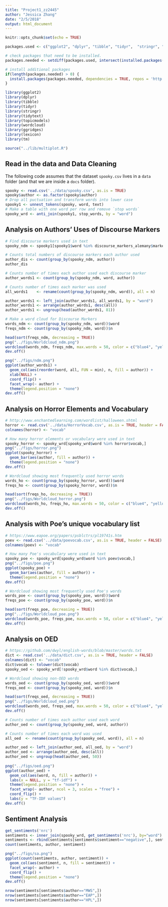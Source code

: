 ```yaml
---
title: "Project1_zz2445"
author: "Jessica Zhang"
date: "2/5/2018"
output: html_document
---
```


```r
knitr::opts_chunk$set(echo = TRUE)
```


```r
packages.used <- c("ggplot2", "dplyr", "tibble", "tidyr",  "stringr", "tidytext", "topicmodels", "wordcloud", "ggridges", "lexicon", "tm")

# check packages that need to be installed.
packages.needed <- setdiff(packages.used, intersect(installed.packages()[,1], packages.used))

# install additional packages
if(length(packages.needed) > 0) {
  install.packages(packages.needed, dependencies = TRUE, repos = 'http://cran.us.r-project.org')
}

library(ggplot2)
library(dplyr)
library(tibble)
library(tidyr)
library(stringr)
library(tidytext)
library(topicmodels)
library(wordcloud)
library(ggridges)
library(lexicon)
library(tm)

source("../lib/multiplot.R")
```

## Read in the data and Data Cleaning
The following code assumes that the dataset `spooky.csv` lives in a `data` folder (and that we are inside a `docs` folder).

```r
spooky <- read.csv('../data/spooky.csv', as.is = TRUE)
spooky$author <- as.factor(spooky$author)
# Drop all puctuation and transform words into lower case
spooky1 <- unnest_tokens(spooky, word, text)
# Make a table with one word per row and remove `stop words`
spooky_wrd <- anti_join(spooky1, stop_words, by = "word")
```

## Analysis on Authors' Uses of Discourse Markers
```r
# Find discourse markers used in text
spooky_ndm <- spooky1[spooky1$word %in% discourse_markers_alemany$marker,]

# Counts total numbers of discourse markers each author used
author_dis <- count(group_by(spooky_ndm, author))
author_dis

# Counts number of times each author used each discourse marker
author_words1 <- count(group_by(spooky_ndm, word, author))

# Counts number of times each marker was used
all_words1    <- rename(count(group_by(spooky_ndm, word)), all = n)

author_words1 <- left_join(author_words1, all_words1, by = "word")
author_words1 <- arrange(author_words1, desc(all))
author_words1 <- ungroup(head(author_words1, 81))

# Make a word cloud for Discourse Markers
words_ndm <- count(group_by(spooky_ndm, word))$word
freqs_ndm <- count(group_by(spooky_ndm, word))$n

head(sort(freqs_ndm, decreasing = TRUE))
png("../figs/Worldcloud_ndm.png")
wordcloud(words_ndm, freqs_ndm, max.words = 50, color = c("blue4", "yellow2", "grey2"))
dev.off()

png("../figs/ndm.png")
ggplot(author_words1) +
  geom_col(aes(reorder(word, all, FUN = min), n, fill = author)) +
  xlab(NULL) +
  coord_flip() +
  facet_wrap(~ author) +
  theme(legend.position = "none")
dev.off()
```

## Analysis on Horror Elements and Vocabulary
```r
# http://www.enchantedlearning.com/wordlist/halloween.shtml
horror <- read.csv('../data/HorrorVocab.csv', as.is = TRUE, header = FALSE)
colnames(horror) <- "vocab"

# How many horror elements or vocabulary were used in text
spooky_horror <- spooky_wrd[spooky_wrd$word %in% horror$vocab,]
png("../figs/horror.png")
ggplot(spooky_horror) +
  geom_bar(aes(author, fill = author)) +
  theme(legend.position = "none")
dev.off()

# Wordcloud showing most frequently used horror words
words_ho <- count(group_by(spooky_horror, word))$word
freqs_ho <- count(group_by(spooky_horror, word))$n

head(sort(freqs_ho, decreasing = TRUE))
png("../figs/Worldcloud_horror.png")
wordcloud(words_ho, freqs_ho, max.words = 50, color = c("blue4", "yellow2", "grey2"))
dev.off()
```

## Analysis with Poe's unique vocabulary list
```r
# https://www.eapoe.org/papers/psblctrs/pl19741s.htm
poev <- read.csv('../data/poevocab.csv', as.is = TRUE, header = FALSE)
colnames(poev) <- "vocab"

# How many Poe's vocabulary were used in text
spooky_poe <- spooky_wrd[spooky_wrd$word %in% poev$vocab,]
png("../figs/poe.png")
ggplot(spooky_poe) +
  geom_bar(aes(author, fill = author)) +
  theme(legend.position = "none")
dev.off()

# Wordcloud showing most frequently used Poe's words
words_poe <- count(group_by(spooky_poe, word))$word
freqs_poe <- count(group_by(spooky_poe, word))$n

head(sort(freqs_poe, decreasing = TRUE))
png("../figs/Worldcloud_poe.png")
wordcloud(words_poe, freqs_poe, max.words = 50, color = c("blue4", "yellow2", "grey2"))
dev.off()
```

## Analysis on OED
```r
# https://github.com/dwyl/english-words/blob/master/words.txt
dict <- read.csv('../data/dict.csv', as.is = TRUE, header = FALSE)
colnames(dict) <- "vocab"
dict$vocab <- tolower(dict$vocab)
spooky_oed <- spooky_wrd[!spooky_wrd$word %in% dict$vocab,]

# Wordcloud showing non-OED words
words_oed <- count(group_by(spooky_oed, word))$word
freqs_oed <- count(group_by(spooky_oed, word))$n

head(sort(freqs_oed, decreasing = TRUE))
png("../figs/Worldcloud_oed.png")
wordcloud(words_oed, freqs_oed, max.words = 50, color = c("blue4", "yellow2", "grey2"))
dev.off()

# Counts number of times each author used each word
author_oed <- count(group_by(spooky_oed, word, author))

# Counts number of times each word was used
all_oed  <- rename(count(group_by(spooky_oed, word)), all = n)

author_oed <- left_join(author_oed, all_oed, by = "word")
author_oed <- arrange(author_oed, desc(all))
author_oed <- ungroup(head(author_oed, 50))
  
png("../figs/oed.png")
ggplot(author_oed) +
  geom_col(aes(word, n, fill = author)) +
  labs(x = NULL, y = "tf-idf") +
  theme(legend.position = "none") +
  facet_wrap(~ author, ncol = 3, scales = "free") +
  coord_flip() +
  labs(y = "TF-IDF values")
dev.off()
```

## Sentiment Analysis
```r
get_sentiments('nrc')
sentiments <- inner_join(spooky_wrd, get_sentiments('nrc'), by="word")
sentiments <- rbind(sentiments[sentiments$sentiment=="negative",], sentiments[sentiments$sentiment=="fear",],sentiments[sentiments$sentiment=="sadness",], sentiments[sentiments$sentiment=="anger",], sentiments[sentiments$sentiment=="disgust",])
count(sentiments, author, sentiment)

png("../figs/sa.png")
ggplot(count(sentiments, author, sentiment)) + 
  geom_col(aes(sentiment, n, fill = sentiment)) + 
  facet_wrap(~ author) +
  coord_flip() +
  theme(legend.position = "none")
dev.off()

nrow(sentiments[sentiments$author=="MWS",])
nrow(sentiments[sentiments$author=="EAP",])
nrow(sentiments[sentiments$author=="HPL",])
```
